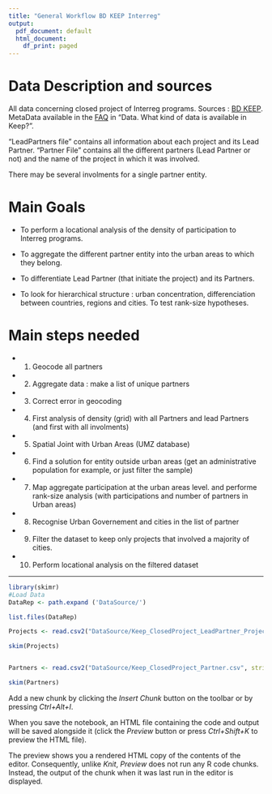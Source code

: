 ```yaml
---
title: "General Workflow BD KEEP Interreg"
output:
  pdf_document: default
  html_document:
    df_print: paged
---
```

# Data Description and sources

 All data concerning closed project of Interreg programs. Sources : [BD KEEP](https://www.keep.eu/). MetaData available in the [FAQ](https://www.keep.eu/faqs#) in "Data. What kind of data is available in Keep? ".
 
 
"LeadPartners file" contains all information about each project and its Lead Partner.
"Partner File" contains all the different partners (Lead Partner or not) and the name of the project in which it was involved. 

There may be several involments for a single partner entity.


# Main Goals

- To perform a locational analysis of the density of participation to Interreg programs.

- To aggregate the different partner entity into the urban areas to which they belong.

- To differentiate Lead Partner (that initiate the project) and its Partners.

- To look for hierarchical structure : urban concentration, differenciation between countries, regions and cities. To test rank-size hypotheses.


# Main steps needed

- (1) Geocode all partners 
- (2) Aggregate data : make a list of unique partners
- (3) Correct error in geocoding
- (4) First analysis of density (grid) with all Partners and lead Partners (and first with all involments)
- (5) Spatial Joint with Urban Areas (UMZ database)
- (6) Find a solution for entity outside urban areas (get an administrative population for example, or just filter the sample)
- (7) Map aggregate participation at the urban areas level. and performe rank-size analysis (with participations and number of partners in Urban areas)
- (8) Recognise Urban Governement and cities in the list of partner
- (9) Filter the dataset to keep only projects that involved a majority of cities.
- (10) Perform locational analysis on the filtered dataset

---

```r

library(skimr)
#Load Data
DataRep <- path.expand ('DataSource/')

list.files(DataRep)

Projects <- read.csv2("DataSource/Keep_ClosedProject_LeadPartner_Project.csv", stringsAsFactors = F, fileEncoding = "UTF-8")

skim(Projects)


Partners <- read.csv2("DataSource/Keep_ClosedProject_Partner.csv", stringsAsFactors = F, fileEncoding = "UTF-8")

skim(Partners)
```

Add a new chunk by clicking the *Insert Chunk* button on the toolbar or by pressing *Ctrl+Alt+I*.

When you save the notebook, an HTML file containing the code and output will be saved alongside it (click the *Preview* button or press *Ctrl+Shift+K* to preview the HTML file).

The preview shows you a rendered HTML copy of the contents of the editor. Consequently, unlike *Knit*, *Preview* does not run any R code chunks. Instead, the output of the chunk when it was last run in the editor is displayed.

